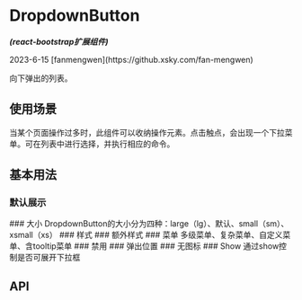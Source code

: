 

<Meta of={DropdownButtonStories} />

# DropdownButton
<em><strong>(react-bootstrap扩展组件)</strong></em>
<p>2023-6-15 [fanmengwen](https://github.xsky.com/fan-mengwen)</p>
向下弹出的列表。

## 使用场景
当某个页面操作过多时，此组件可以收纳操作元素。点击触点，会出现一个下拉菜单。可在列表中进行选择，并执行相应的命令。

## 基本用法
### 默认展示
<Canvas of={DropdownButtonStories.Basic}/>
### 大小
DropdownButton的大小分为四种：large（lg）、默认、small（sm）、xsmall（xs）
<Canvas of={DropdownButtonStories.Size}/>
### 样式
<Canvas of={DropdownButtonStories.Style}/>
### 额外样式
<Canvas of={DropdownButtonStories.Modifier}/>
### 菜单
多级菜单、复杂菜单、自定义菜单、含tooltip菜单
<Canvas of={DropdownButtonStories.Menu}/>
### 禁用
<Canvas of={DropdownButtonStories.Disabled}/>
### 弹出位置
<Canvas of={DropdownButtonStories.DropUp}/>
### 无图标
<Canvas of={DropdownButtonStories.NoCaret}/>
### Show
通过show控制是否可展开下拉框
<Canvas of={DropdownButtonStories.Show}/>



## API
<ArgTypes />